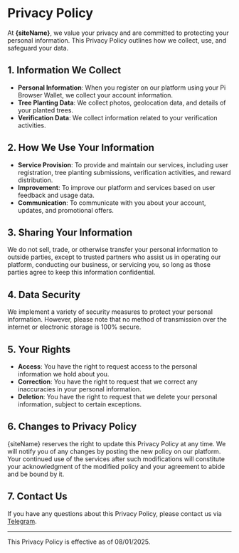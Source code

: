 

# Privacy Policy

At **{siteName}**, we value your privacy and are committed to protecting your personal information. This Privacy Policy outlines how we collect, use, and safeguard your data.

## 1. Information We Collect

- **Personal Information**: When you register on our platform using your Pi Browser Wallet, we collect your account information.
- **Tree Planting Data**: We collect photos, geolocation data, and details of your planted trees.
- **Verification Data**: We collect information related to your verification activities.

## 2. How We Use Your Information

- **Service Provision**: To provide and maintain our services, including user registration, tree planting submissions, verification activities, and reward distribution.
- **Improvement**: To improve our platform and services based on user feedback and usage data.
- **Communication**: To communicate with you about your account, updates, and promotional offers.

## 3. Sharing Your Information

We do not sell, trade, or otherwise transfer your personal information to outside parties, except to trusted partners who assist us in operating our platform, conducting our business, or servicing you, so long as those parties agree to keep this information confidential.

## 4. Data Security

We implement a variety of security measures to protect your personal information. However, please note that no method of transmission over the internet or electronic storage is 100% secure.

## 5. Your Rights

- **Access**: You have the right to request access to the personal information we hold about you.
- **Correction**: You have the right to request that we correct any inaccuracies in your personal information.
- **Deletion**: You have the right to request that we delete your personal information, subject to certain exceptions.

## 6. Changes to Privacy Policy

{siteName} reserves the right to update this Privacy Policy at any time. We will notify you of any changes by posting the new policy on our platform. Your continued use of the services after such modifications will constitute your acknowledgment of the modified policy and your agreement to abide and be bound by it.

## 7. Contact Us

If you have any questions about this Privacy Policy, please contact us via [Telegram](/telegram).

---

This Privacy Policy is effective as of 08/01/2025.
